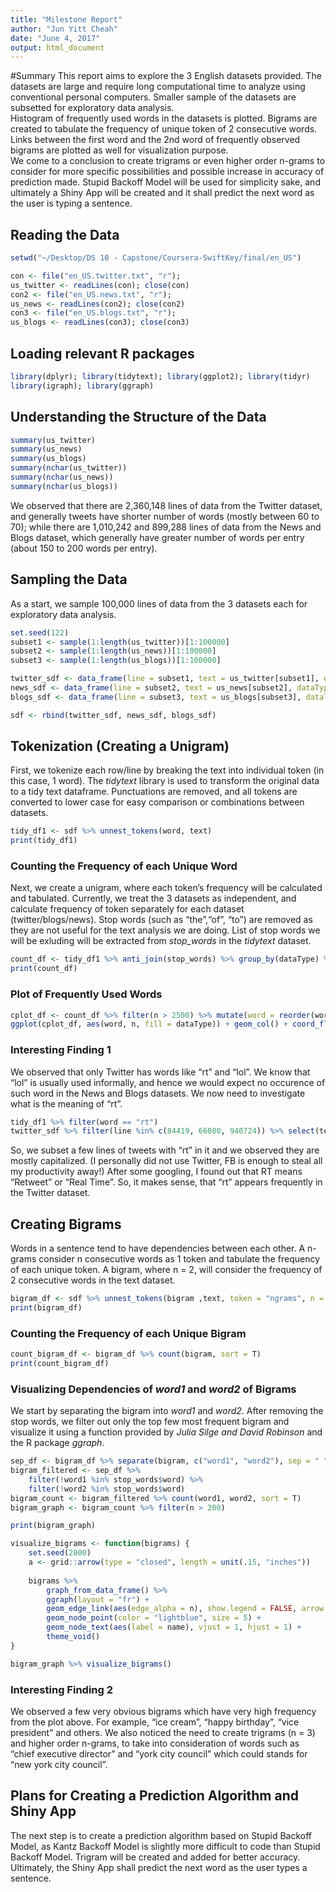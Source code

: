 ```yaml
---
title: "Milestone Report"
author: "Jun Yitt Cheah"
date: "June 4, 2017"
output: html_document
---
```


#Summary
This report aims to explore the 3 English datasets provided. The datasets are large and require long computational time to analyze using conventional personal computers. Smaller sample of the datasets are subsetted for exploratory data analysis.  
Histogram of frequently used words in the datasets is plotted. Bigrams are created to tabulate the frequency of unique token of 2 consecutive words. Links between the first word and the 2nd word of frequently observed bigrams are plotted as well for visualization purpose.  
We come to a conclusion to create trigrams or even higher order n-grams to consider for more specific possibilities and possible increase in accuracy of prediction made. Stupid Backoff Model will be used for simplicity sake, and ultimately a Shiny App will be created and it shall predict the next word as the user is typing a sentence.


## Reading the Data 
```r
setwd("~/Desktop/DS 10 - Capstone/Coursera-SwiftKey/final/en_US")

con <- file("en_US.twitter.txt", "r"); 
us_twitter <- readLines(con); close(con)
con2 <- file("en_US.news.txt", "r"); 
us_news <- readLines(con2); close(con2)
con3 <- file("en_US.blogs.txt", "r"); 
us_blogs <- readLines(con3); close(con3)

```

## Loading relevant R packages
```r
library(dplyr); library(tidytext); library(ggplot2); library(tidyr)
library(igraph); library(ggraph)
```

## Understanding the Structure of the Data
```r
summary(us_twitter)
summary(us_news)
summary(us_blogs)
summary(nchar(us_twitter))
summary(nchar(us_news))
summary(nchar(us_blogs))
```
We observed that there are 2,360,148 lines of data from the Twitter dataset, and generally tweets have shorter number of words (mostly between 60 to 70); while there are 1,010,242 and 899,288 lines of data from the News and Blogs dataset, which generally have greater number of words per entry (about 150 to 200 words per entry).

## Sampling the Data
As a start, we sample 100,000 lines of data from the 3 datasets each for exploratory data analysis.

```r

set.seed(122)
subset1 <- sample(1:length(us_twitter))[1:100000] 
subset2 <- sample(1:length(us_news))[1:100000] 
subset3 <- sample(1:length(us_blogs))[1:100000] 

twitter_sdf <- data_frame(line = subset1, text = us_twitter[subset1], dataType = "twitter") #sample twitter df
news_sdf <- data_frame(line = subset2, text = us_news[subset2], dataType = "news") #sample news df
blogs_sdf <- data_frame(line = subset3, text = us_blogs[subset3], dataType = "blogs") #sample blogs df

sdf <- rbind(twitter_sdf, news_sdf, blogs_sdf)
```


## Tokenization (Creating a Unigram)
First, we tokenize each row/line by breaking the text into individual token (in this case, 1 word). The *tidytext* library is used to transform the original data to a tidy text dataframe. Punctuations are removed, and all tokens are converted to lower case for easy comparison or combinations between datasets.

```r
tidy_df1 <- sdf %>% unnest_tokens(word, text)
print(tidy_df1)

```

### Counting the Frequency of each Unique Word
Next, we create a unigram, where each token's frequency will be calculated and tabulated. Currently, we treat the 3 datasets as independent, and calculate frequency of token separately for each dataset (twitter/blogs/news). Stop words (such as "the","of", "to") are removed as they are not useful for the text analysis we are doing. List of stop words we will be exluding will be extracted from *stop_words* in the *tidytext* dataset.

```r
count_df <- tidy_df1 %>% anti_join(stop_words) %>% group_by(dataType) %>% count(word, sort = T)
print(count_df)
```

### Plot of Frequently Used Words
```r
cplot_df <- count_df %>% filter(n > 2500) %>% mutate(word = reorder(word, n)) 
ggplot(cplot_df, aes(word, n, fill = dataType)) + geom_col() + coord_flip() + facet_wrap(~dataType)

```


### Interesting Finding 1
We observed that only Twitter has words like "rt" and "lol". We know that "lol" is usually used informally, and hence we would expect no occurence of such word in the News and Blogs datasets. We now need to investigate what is the meaning of "rt".

```r
tidy_df1 %>% filter(word == "rt")
twitter_sdf %>% filter(line %in% c(84419, 66080, 940724)) %>% select(text)
```

So, we subset a few lines of tweets with "rt" in it and we observed they are mostly capitalized. (I personally did not use Twitter, FB is enough to steal all my productivity away!) After some googling, I found out that RT means "Retweet" or "Real Time". So, it makes sense, that "rt" appears frequently in the Twitter dataset.


## Creating Bigrams
Words in a sentence tend to have dependencies between each other. A n-grams consider n consecutive words as 1 token and tabulate the frequency of each unique token. A bigram, where n = 2, will consider the frequency of 2 consecutive words in the text dataset.

```r
bigram_df <- sdf %>% unnest_tokens(bigram ,text, token = "ngrams", n = 2)
print(bigram_df)
```

### Counting the Frequency of each Unique Bigram
```r
count_bigram_df <- bigram_df %>% count(bigram, sort = T)
print(count_bigram_df)
```

### Visualizing Dependencies of *word1* and *word2* of Bigrams
We start by separating the bigram into *word1* and *word2*. After removing the stop words, we filter out only the top few most frequent bigram and visualize it using a function provided by *Julia Silge and David Robinson* and the R package *ggraph*.

```r
sep_df <- bigram_df %>% separate(bigram, c("word1", "word2"), sep = " ")
bigram_filtered <- sep_df %>%
    filter(!word1 %in% stop_words$word) %>%
    filter(!word2 %in% stop_words$word)
bigram_count <- bigram_filtered %>% count(word1, word2, sort = T)
bigram_graph <- bigram_count %>% filter(n > 200) 

print(bigram_graph)

```

```r
visualize_bigrams <- function(bigrams) {
    set.seed(2000)
    a <- grid::arrow(type = "closed", length = unit(.15, "inches"))
    
    bigrams %>%
        graph_from_data_frame() %>%
        ggraph(layout = "fr") +
        geom_edge_link(aes(edge_alpha = n), show.legend = FALSE, arrow = a) +
        geom_node_point(color = "lightblue", size = 5) +
        geom_node_text(aes(label = name), vjust = 1, hjust = 1) +
        theme_void()
}

bigram_graph %>% visualize_bigrams()

```

### Interesting Finding 2
We observed a few very obvious bigrams which have very high frequency from the plot above. For example, "ice cream", "happy birthday", "vice president" and others.
We also noticed the need to create trigrams (n = 3) and higher order n-grams, to take into consideration of words such as "chief executive director" and "york city council" which could stands for "new york city council".


## Plans for Creating a Prediction Algorithm and Shiny App
The next step is to create a prediction algorithm based on Stupid Backoff Model, as Kantz Backoff Model is slightly more difficult to code than Stupid Backoff Model. Trigram will be created and added for better accuracy.  
Ultimately, the Shiny App shall predict the next word as the user types a sentence. 




